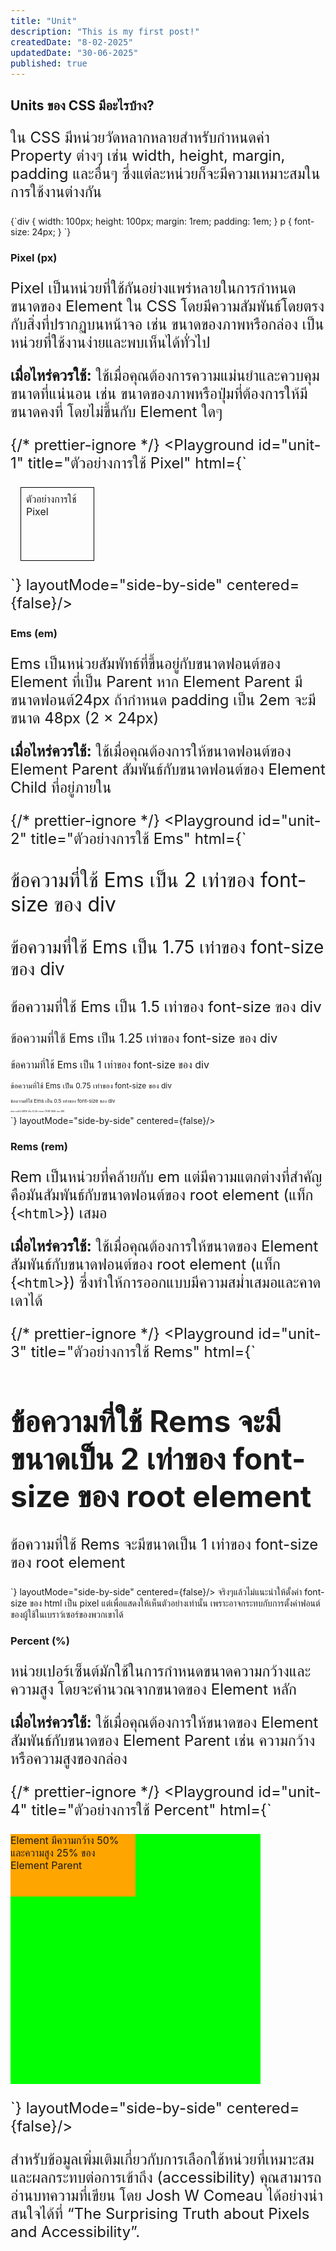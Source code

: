 ```yaml
---
title: "Unit"
description: "This is my first post!"
createdDate: "8-02-2025"
updatedDate: "30-06-2025"
published: true
---
```


## Units ของ CSS มีอะไรบ้าง?

ใน CSS มีหน่วยวัดหลากหลายสำหรับกำหนดค่า Property ต่างๆ เช่น width, height, margin, padding และอื่นๆ ซึ่งแต่ละหน่วยก็จะมีความเหมาะสมในการใช้งานต่างกัน

<CodeBlock language="css" copyable={true}>
{`div {
    width: 100px;
    height: 100px;
    margin: 1rem;
    padding: 1em;
}
p {
    font-size: 24px;
}
`}

</CodeBlock>

### Pixel (px)

Pixel เป็นหน่วยที่ใช้กันอย่างแพร่หลายในการกำหนดขนาดของ Element ใน CSS โดยมีความสัมพันธ์โดยตรงกับสิ่งที่ปรากฏบนหน้าจอ เช่น ขนาดของภาพหรือกล่อง เป็นหน่วยที่ใช้งานง่ายและพบเห็นได้ทั่วไป

<strong>เมื่อไหร่ควรใช้:</strong> ใช้เมื่อคุณต้องการความแม่นยำและควบคุมขนาดที่แน่นอน
เช่น ขนาดของภาพหรือปุ่มที่ต้องการให้มีขนาดคงที่ โดยไม่ขึ้นกับ Element ใดๆ

{/* prettier-ignore */}
<Playground id="unit-1" title="ตัวอย่างการใช้ Pixel" html={`
<style>
    .box {
	    width: 100px;
	    height: 100px;
	    margin: 16px;
	    padding: 8px;
        border: 1px solid black;
    }
</style>
<div class="box">
    ตัวอย่างการใช้ Pixel
</div>

`} layoutMode="side-by-side" centered={false}/>

### Ems (em)

Ems เป็นหน่วยสัมพัทธ์ที่ขึ้นอยู่กับขนาดฟอนต์ของ Element ที่เป็น Parent หาก Element Parent มีขนาดฟอนต์24px ถ้ากำหนด padding เป็น <TextCode>2em</TextCode> จะมีขนาด 48px (2 × 24px)

<strong>เมื่อไหร่ควรใช้:</strong> ใช้เมื่อคุณต้องการให้ขนาดฟอนต์ของ Element
Parent สัมพันธ์กับขนาดฟอนต์ของ Element Child ที่อยู่ภายใน

{/* prettier-ignore */}
<Playground id="unit-2" title="ตัวอย่างการใช้ Ems" html={`
<style>
    div {
        font-size: 16px; /* ลองเปลี่ยนค่าเพื่อดูความเปลี่ยนแปลง */
    }
    p {
        margin-top: 1em;
    }
</style>
<div>
    <p style="font-size: 2em;">
      ข้อความที่ใช้ Ems เป็น 2 เท่าของ font-size ของ div
    </p>
    <p style="font-size: 1.75em;">
      ข้อความที่ใช้ Ems เป็น 1.75 เท่าของ font-size ของ div
    </p>
    <p style="font-size: 1.5em;">
      ข้อความที่ใช้ Ems เป็น 1.5 เท่าของ font-size ของ div
    </p>
    <p style="font-size: 1.25em;">
      ข้อความที่ใช้ Ems เป็น 1.25 เท่าของ font-size ของ div
    </p>
    <p style="font-size: 1em;">
      ข้อความที่ใช้ Ems เป็น 1 เท่าของ font-size ของ div
    </p>
    <p style="font-size: 0.75em;">
      ข้อความที่ใช้ Ems เป็น 0.75 เท่าของ font-size ของ div
    </p>
    <p style="font-size: 0.5em;">
      ข้อความที่ใช้ Ems เป็น 0.5 เท่าของ font-size ของ div
    </p>
    <p style="font-size: 0.25em;">
      ข้อความที่ใช้ Ems เป็น 0.25 เท่าของ font-size ของ div
    </p>
</div>
`} layoutMode="side-by-side" centered={false}/>

### Rems (rem)

Rem เป็นหน่วยที่คล้ายกับ em แต่มีความแตกต่างที่สำคัญคือมันสัมพันธ์กับขนาดฟอนต์ของ root element (แท็ก <TextCode>{`<html>`}</TextCode>) เสมอ

<strong>เมื่อไหร่ควรใช้:</strong> ใช้เมื่อคุณต้องการให้ขนาดของ Element
สัมพันธ์กับขนาดฟอนต์ของ root element (แท็ก <TextCode>{`<html>`}</TextCode>)
ซึ่งทำให้การออกแบบมีความสม่ำเสมอและคาดเดาได้

{/* prettier-ignore */}
<Playground id="unit-3" title="ตัวอย่างการใช้ Rems" html={`
<style>
    html {
        font-size: 24px; /* ลองเปลี่ยนค่าเพื่อดูความเปลี่ยนแปลง */
    }
    h1 {
        font-size: 2rem;
    }
    p {
        font-size: 1rem;
    }
</style>
<h1>
    ข้อความที่ใช้ Rems จะมีขนาดเป็น 2 เท่าของ font-size ของ root element
</h1>
<p>
    ข้อความที่ใช้ Rems จะมีขนาดเป็น 1 เท่าของ font-size ของ root element
</p>
`} layoutMode="side-by-side" centered={false}/>

<Callout type="warning" title="คำแนะนำในการแก้ไขขนาด font ของ html">
  จริงๆแล้วไม่แนะนำให้ตั้งค่า font-size ของ html เป็น pixel
  แต่เพื่อแสดงให้เห็นตัวอย่างเท่านั้น
  เพราะอาจกระทบกับการตั้งค่าฟอนต์ของผู้ใช้ในเบราว์เซอร์ของพวกเขาได้
</Callout>

### Percent (%)

หน่วยเปอร์เซ็นต์มักใช้ในการกำหนดขนาดความกว้างและความสูง โดยจะคำนวณจากขนาดของ Element หลัก

<strong>เมื่อไหร่ควรใช้:</strong> ใช้เมื่อคุณต้องการให้ขนาดของ Element
สัมพันธ์กับขนาดของ Element Parent เช่น ความกว้างหรือความสูงของกล่อง

{/* prettier-ignore */}
<Playground id="unit-4" title="ตัวอย่างการใช้ Percent" html={`
<style>
    .parent {
    width: 400px;
    height: 400px;
    background-color: lime;
    }

    .child {
      width: 50%;
      height: 25%;
      background-color: orange;
    }

</style>
<div class="parent">
    <div class="child">
      Element มีความกว้าง 50% และความสูง 25% ของ
      Element Parent
    </div>
</div>

`}
layoutMode="side-by-side" centered={false}/>

สำหรับข้อมูลเพิ่มเติมเกี่ยวกับการเลือกใช้หน่วยที่เหมาะสมและผลกระทบต่อการเข้าถึง (accessibility) คุณสามารถอ่านบทความที่เขียน โดย Josh W Comeau ได้อย่างน่าสนใจได้ที่ <Link href="https://www.joshwcomeau.com/css/surprising-truth-about-pixels-and-accessibility/">“The Surprising Truth about Pixels and Accessibility”</Link>.
